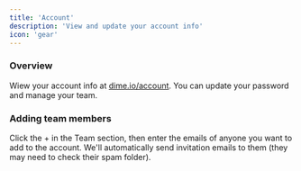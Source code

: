 ```yaml
---
title: 'Account'
description: 'View and update your account info'
icon: 'gear'
---
```


### Overview

Wiew your account info at [dime.io/account](https://dime.io/account).
You can update your password and manage your team.

### Adding team members

Click the + in the Team section, then enter the emails of anyone you
want to add to the account. We'll automatically send invitation emails
to them (they may need to check their spam folder).